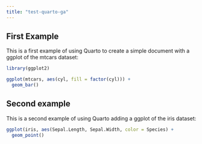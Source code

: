 ```yaml
---
title: "test-quarto-ga"
---
```


## First Example

This is a first example of using Quarto to create a simple document with a ggplot of the mtcars dataset:

```r
library(ggplot2)

ggplot(mtcars, aes(cyl, fill = factor(cyl))) +
  geom_bar()
```

## Second example

This is a second example of using Quarto adding a ggplot of the iris dataset:

```r
ggplot(iris, aes(Sepal.Length, Sepal.Width, color = Species) +
  geom_point()
```
